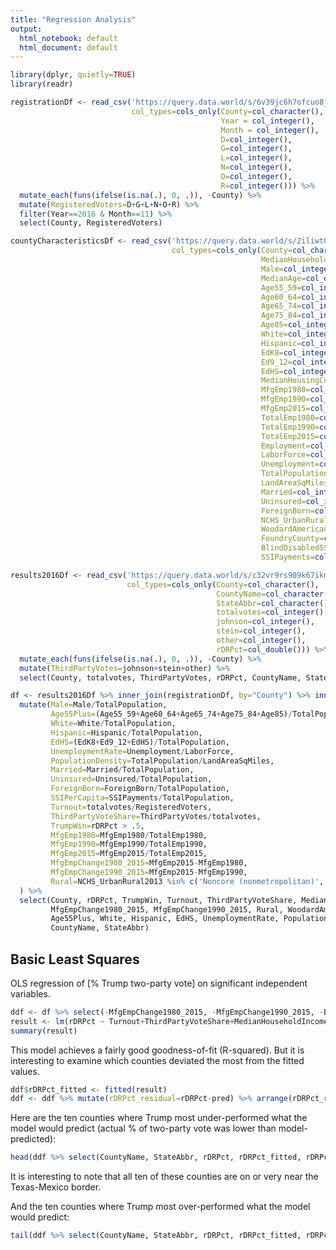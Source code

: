 ```yaml
---
title: "Regression Analysis"
output:
  html_notebook: default
  html_document: default
---
```


```r
library(dplyr, quietly=TRUE)
library(readr)

registrationDf <- read_csv('https://query.data.world/s/6v39jc6h7ofcuo8jm8dnaoyg6',
                           col_types=cols_only(County=col_character(),
                                               Year = col_integer(),
                                               Month = col_integer(),
                                               D=col_integer(),
                                               G=col_integer(),
                                               L=col_integer(),
                                               N=col_integer(),
                                               O=col_integer(),
                                               R=col_integer())) %>%
  mutate_each(funs(ifelse(is.na(.), 0, .)), -County) %>%
  mutate(RegisteredVoters=D+G+L+N+O+R) %>%
  filter(Year==2016 & Month==11) %>%
  select(County, RegisteredVoters)

countyCharacteristicsDf <- read_csv('https://query.data.world/s/2iliwt06bj17uv219jc25m9cj',
                                    col_types=cols_only(County=col_character(),
                                                        MedianHouseholdIncome=col_integer(),
                                                        Male=col_integer(),
                                                        MedianAge=col_double(),
                                                        Age55_59=col_integer(),
                                                        Age60_64=col_integer(),
                                                        Age65_74=col_integer(),
                                                        Age75_84=col_integer(),
                                                        Age85=col_integer(),
                                                        White=col_integer(),
                                                        Hispanic=col_integer(),
                                                        EdK8=col_integer(),
                                                        Ed9_12=col_integer(),
                                                        EdHS=col_integer(),
                                                        MedianHousingCosts=col_double(),
                                                        MfgEmp1980=col_integer(),
                                                        MfgEmp1990=col_integer(),
                                                        MfgEmp2015=col_integer(),
                                                        TotalEmp1980=col_integer(),
                                                        TotalEmp1990=col_integer(),
                                                        TotalEmp2015=col_integer(),
                                                        Employment=col_double(),
                                                        LaborForce=col_double(),
                                                        Unemployment=col_double(),
                                                        TotalPopulation=col_integer(),
                                                        LandAreaSqMiles=col_double(),
                                                        Married=col_integer(),
                                                        Uninsured=col_integer(),
                                                        ForeignBorn=col_integer(),
                                                        NCHS_UrbanRural2013=col_character(),
                                                        WoodardAmericanNation=col_character(),
                                                        FoundryCounty=col_logical(),
                                                        BlindDisabledSSI=col_integer(),
                                                        SSIPayments=col_integer()))

results2016Df <- read_csv('https://query.data.world/s/c32vr9rs909k67ikm6zguite9',
                          col_types=cols_only(County=col_character(),
                                              CountyName=col_character(),
                                              StateAbbr=col_character(),
                                              totalvotes=col_integer(),
                                              johnson=col_integer(),
                                              stein=col_integer(),
                                              other=col_integer(),
                                              rDRPct=col_double())) %>%
  mutate_each(funs(ifelse(is.na(.), 0, .)), -County) %>%
  mutate(ThirdPartyVotes=johnson+stein+other) %>%
  select(County, totalvotes, ThirdPartyVotes, rDRPct, CountyName, StateAbbr)

df <- results2016Df %>% inner_join(registrationDf, by="County") %>% inner_join(countyCharacteristicsDf, by="County") %>%
  mutate(Male=Male/TotalPopulation,
         Age55Plus=(Age55_59+Age60_64+Age65_74+Age75_84+Age85)/TotalPopulation,
         White=White/TotalPopulation,
         Hispanic=Hispanic/TotalPopulation,
         EdHS=(EdK8+Ed9_12+EdHS)/TotalPopulation,
         UnemploymentRate=Unemployment/LaborForce,
         PopulationDensity=TotalPopulation/LandAreaSqMiles,
         Married=Married/TotalPopulation,
         Uninsured=Uninsured/TotalPopulation,
         ForeignBorn=ForeignBorn/TotalPopulation,
         SSIPerCapita=SSIPayments/TotalPopulation,
         Turnout=totalvotes/RegisteredVoters,
         ThirdPartyVoteShare=ThirdPartyVotes/totalvotes,
         TrumpWin=rDRPct > .5,
         MfgEmp1980=MfgEmp1980/TotalEmp1980,
         MfgEmp1990=MfgEmp1990/TotalEmp1990,
         MfgEmp2015=MfgEmp2015/TotalEmp2015,
         MfgEmpChange1980_2015=MfgEmp2015-MfgEmp1980,
         MfgEmpChange1990_2015=MfgEmp2015-MfgEmp1990,
         Rural=NCHS_UrbanRural2013 %in% c('Noncore (nonmetropolitan)','Micropolitan (nonmetropolitan)')
  ) %>%
  select(County, rDRPct, TrumpWin, Turnout, ThirdPartyVoteShare, MedianHouseholdIncome, MedianAge, MedianHousingCosts,
         MfgEmpChange1980_2015, MfgEmpChange1990_2015, Rural, WoodardAmericanNation, FoundryCounty, BlindDisabledSSI,
         Age55Plus, White, Hispanic, EdHS, UnemploymentRate, PopulationDensity, Married, Uninsured, ForeignBorn, SSIPerCapita,
         CountyName, StateAbbr)


```

## Basic Least Squares

OLS regression of [% Trump two-party vote] on significant independent variables.

```r
ddf <- df %>% select(-MfgEmpChange1980_2015, -MfgEmpChange1990_2015, -BlindDisabledSSI) %>% na.omit()
result <- lm(rDRPct ~ Turnout+ThirdPartyVoteShare+MedianHouseholdIncome+MedianHousingCosts+Age55Plus+White+Hispanic+EdHS+Married+Uninsured+ForeignBorn+SSIPerCapita+FoundryCounty, data=ddf)
summary(result)
```

This model achieves a fairly good goodness-of-fit (R-squared).  But it is interesting to examine which counties deviated the most from the fitted values.

```r
ddf$rDRPct_fitted <- fitted(result)
ddf <- ddf %>% mutate(rDRPct_residual=rDRPct-pred) %>% arrange(rDRPct_residual)
```

Here are the ten counties where Trump most under-performed what the model would predict (actual % of two-party vote was lower than model-predicted):

```r
head(ddf %>% select(CountyName, StateAbbr, rDRPct, rDRPct_fitted, rDRPct_residual), n=10)
```
It is interesting to note that all ten of these counties are on or very near the Texas-Mexico border.

And the ten counties where Trump most over-performed what the model would predict:

```r
tail(ddf %>% select(CountyName, StateAbbr, rDRPct, rDRPct_fitted, rDRPct_residual), n=10)
```

